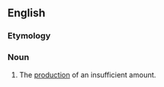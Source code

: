 ==English==

===Etymology===
{{prefix|en|under|production}}

===Noun===
{{en-noun|~}}

# The [[production]] of an insufficient amount.